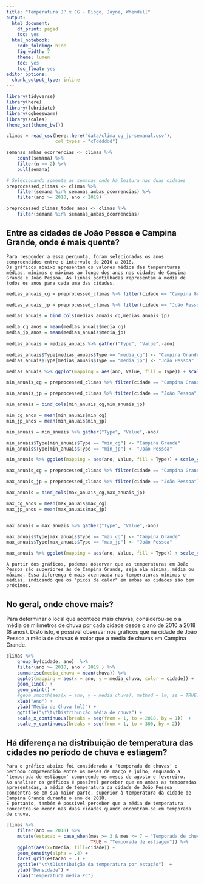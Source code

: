 ```yaml
---
title: "Temperatura JP x CG - Diogo, Jayne, Whendell"
output:
  html_document:
    df_print: paged
    toc: yes
  html_notebook:
    code_folding: hide
    fig_width: 7
    theme: lumen
    toc: yes
    toc_float: yes
editor_options:
  chunk_output_type: inline
---
```


```r
library(tidyverse)
library(here)
library(lubridate)
library(ggbeeswarm)
library(scales)
theme_set(theme_bw())
```

```r
climas = read_csv(here::here("data/clima_cg_jp-semanal.csv"), 
                  col_types = "cTdddddd")

semanas_ambas_ocorrencias <- climas %>% 
    count(semana) %>% 
    filter(n == 2) %>% 
    pull(semana)

# Selecionando somente as semanas onde há leitura nas duas cidades
preprocessed_climas <- climas %>% 
    filter(semana %in% semanas_ambas_ocorrencias) %>% 
    filter(ano >= 2010, ano < 2019)

preprocessed_climas_todos_anos <- climas %>% 
    filter(semana %in% semanas_ambas_ocorrencias)
```

## Entre as cidades de João Pessoa e Campina Grande, onde é mais quente?

    Para responder a essa pergunta, foram selecionados os anos compreendidos entre o intervalo de 2010 a 2018.
    Os gráficos abaixo apresentam os valores médios das temperaturas médias, mínimas e máximas ao longo dos anos nas cidades de Campina Grande e João Pessoa. As linhas pontilhadas representam a média de todos os anos para cada uma das cidades.
    
```r
medias_anuais_cg = preprocessed_climas %>% filter(cidade == "Campina Grande") %>% group_by(ano) %>% summarise(media_cg = mean(tmedia))

medias_anuais_jp = preprocessed_climas %>% filter(cidade == "João Pessoa") %>% group_by(ano) %>% summarise(media_jp = mean(tmedia)) %>% select(media_jp)

medias_anuais = bind_cols(medias_anuais_cg,medias_anuais_jp)

media_cg_anos = mean(medias_anuais$media_cg)
media_jp_anos = mean(medias_anuais$media_jp)
    
medias_anuais = medias_anuais %>% gather("Type", "Value",-ano)

medias_anuais$Type[medias_anuais$Type == "media_cg"] <- "Campina Grande" 
medias_anuais$Type[medias_anuais$Type == "media_jp"] <- "João Pessoa" 

medias_anuais %>% ggplot(mapping = aes(ano, Value, fill = Type)) + scale_y_continuous(limits =c(15, 30), breaks =  seq(15,30,1.5), oob = rescale_none) + geom_col(position = "dodge") + scale_x_discrete(limits = c(2010:2018)) + labs(x = "Anos", y="Temperatura em C", fill = "Cidade") + geom_hline(aes(yintercept = media_cg_anos), colour="#990000", linetype="dashed") + geom_hline(aes(yintercept = media_jp_anos), colour="#0072B2", linetype="dashed") + ggtitle("  Média anual das temperaturas médias de 2010 a 2018")
```

```r
min_anuais_cg = preprocessed_climas %>% filter(cidade == "Campina Grande") %>% group_by(ano) %>% summarise(min_cg = mean(tmin))

min_anuais_jp = preprocessed_climas %>% filter(cidade == "João Pessoa") %>% group_by(ano) %>% summarise(min_jp = mean(tmin)) %>% select(min_jp)

min_anuais = bind_cols(min_anuais_cg,min_anuais_jp)

min_cg_anos = mean(min_anuais$min_cg)
min_jp_anos = mean(min_anuais$min_jp)

min_anuais = min_anuais %>% gather("Type", "Value",-ano)

min_anuais$Type[min_anuais$Type == "min_cg"] <- "Campina Grande" 
min_anuais$Type[min_anuais$Type == "min_jp"] <- "João Pessoa" 

min_anuais %>% ggplot(mapping = aes(ano, Value, fill = Type)) + scale_y_continuous(limits =c(10, 25), breaks =  seq(10,25,1.5), oob = rescale_none) + geom_col(position = "dodge") + scale_x_discrete(limits = c(2010:2018)) + labs(x = "Anos", y="Temperatura em C", fill = "Cidade") + geom_hline(aes(yintercept = min_cg_anos), colour="#990000", linetype="dashed") + geom_hline(aes(yintercept = min_jp_anos), colour="#0072B2", linetype="dashed") + ggtitle(" Média anual das temperaturas mínimas de 2010 a 2018")

```

```r
max_anuais_cg = preprocessed_climas %>% filter(cidade == "Campina Grande") %>% group_by(ano) %>% summarise(max_cg = mean(tmax))

max_anuais_jp = preprocessed_climas %>% filter(cidade == "João Pessoa") %>% group_by(ano) %>% summarise(max_jp = mean(tmax)) %>% select(max_jp)

max_anuais = bind_cols(max_anuais_cg,max_anuais_jp)

max_cg_anos = mean(max_anuais$max_cg)
max_jp_anos = mean(max_anuais$max_jp)


max_anuais = max_anuais %>% gather("Type", "Value",-ano)

max_anuais$Type[max_anuais$Type == "max_cg"] <- "Campina Grande" 
max_anuais$Type[max_anuais$Type == "max_jp"] <- "João Pessoa" 

max_anuais %>% ggplot(mapping = aes(ano, Value, fill = Type)) + scale_y_continuous(limits =c(20, 35), breaks =  seq(20,35,1.5), oob = rescale_none) + geom_col(position = "dodge") + scale_x_discrete(limits = c(2010:2018)) + labs(x = "Anos", y="Temperatura em C", fill = "Cidade") + geom_hline(aes(yintercept = max_cg_anos), colour="#990000", linetype="dashed") + geom_hline(aes(yintercept = max_jp_anos), colour="#0072B2", linetype="dashed") + ggtitle(" Média anual das temperaturas máximas de 2010 a 2018")
```

    A partir dos gráficos, podemos observar que as temperaturas em João Pessoa são superiores às de Campina Grande, seja ela mínima, média ou máxima. Essa diferença é mais acentuada nas temperaturas mínimas e médias, indicando que os "picos de calor" em ambas as cidades são bem próximos. 

## No geral, onde chove mais?

  Para determinar o local que acontece mais chuvas, considerou-se o a média de milímetros de chuva por cada cidade desde o ano de 2010 a 2018 (8 anos).
  Disto isto, é possível observar nos gráficos que na cidade de João Pessoa a média de chuvas é maior que a média de chuvas em Campina Grande.
  
```r
climas %>% 
    group_by(cidade, ano)  %>%
    filter(ano >= 2010, ano < 2019 ) %>%
    summarise(media_chuva = mean(chuva)) %>%
    ggplot(mapping = aes(x = ano, y = media_chuva, color = cidade)) + 
    geom_line() +
    geom_point() +
    #geom_smooth(aes(x = ano, y = media_chuva), method = lm, se = TRUE) +
    xlab("Ano") +
    ylab("Média de Chuva (ml)") +
    ggtitle("\t\t\tDistribuição média de chuva") + 
    scale_x_continuous(breaks = seq(from = 1, to = 2018, by = 1))  +
    scale_y_continuous(breaks = seq(from = 1, to = 300, by = 2))  
```

## Há diferença na distribuição de temperatura das cidades no período de chuva e estiagem?

    Para o gráfico abaixo foi considerada a 'temporada de chuvas' o período compreendido entre os meses de março e julho, enquando a 'temporada de estiagem' compreende os meses de agosto e fevereiro.
    Ao analisar os gráficos é possível perceber que em ambas as temporadas apresentadas, a média de temperatura da cidade de João Pessoa concentra-se em sua maior parte, superior à temperatura da cidade de Campina Grande durante o ano de 2018.
    E portanto, também é possível perceber que a média de temperatura concentra-se menor nas duas cidades quando encontram-se em temporada de chuva.


```r
climas %>%
    filter(ano == 2018) %>%
    mutate(estacao = case_when(mes >= 3 & mes <= 7 ~ "Temporada de chuva", 
                               TRUE ~ "Temporada de estiagem")) %>% 
    ggplot(aes(x=tmedia, fill=cidade)) +
    geom_density(alpha = .4) +
    facet_grid(estacao ~ .) +
    ggtitle("\t\tDistribuição da temperatura por estação")  +
    ylab("Densidade") +
    xlab("Temperatura média ºC")
```

